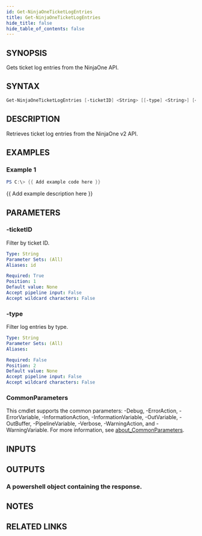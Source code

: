 ```yaml
---
id: Get-NinjaOneTicketLogEntries
title: Get-NinjaOneTicketLogEntries
hide_title: false
hide_table_of_contents: false
---
```


## SYNOPSIS

Gets ticket log entries from the NinjaOne API.

## SYNTAX

```powershell
Get-NinjaOneTicketLogEntries [-ticketID] <String> [[-type] <String>] [<CommonParameters>]
```

## DESCRIPTION

Retrieves ticket log entries from the NinjaOne v2 API.

## EXAMPLES

### Example 1

```powershell
PS C:\> {{ Add example code here }}
```

{{ Add example description here }}

## PARAMETERS

### -ticketID

Filter by ticket ID.

```yaml
Type: String
Parameter Sets: (All)
Aliases: id

Required: True
Position: 1
Default value: None
Accept pipeline input: False
Accept wildcard characters: False
```

### -type

Filter log entries by type.

```yaml
Type: String
Parameter Sets: (All)
Aliases:

Required: False
Position: 2
Default value: None
Accept pipeline input: False
Accept wildcard characters: False
```

### CommonParameters

This cmdlet supports the common parameters: -Debug, -ErrorAction, -ErrorVariable, -InformationAction, -InformationVariable, -OutVariable, -OutBuffer, -PipelineVariable, -Verbose, -WarningAction, and -WarningVariable. For more information, see [about_CommonParameters](http://go.microsoft.com/fwlink/?LinkID=113216).

## INPUTS

## OUTPUTS

### A powershell object containing the response.

## NOTES

## RELATED LINKS
